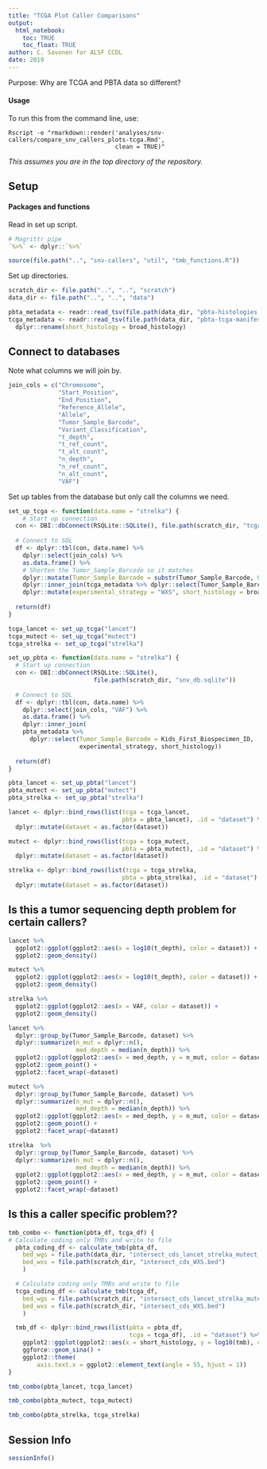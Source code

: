 ```yaml
---
title: "TCGA Plot Caller Comparisons"
output: 
  html_notebook:
    toc: TRUE
    toc_float: TRUE
author: C. Savonen for ALSF CCDL
date: 2019
---
```


Purpose: Why are TCGA and PBTA data so different? 

#### Usage

To run this from the command line, use:
```
Rscript -e "rmarkdown::render('analyses/snv-callers/compare_snv_callers_plots-tcga.Rmd', 
                              clean = TRUE)"
```

_This assumes you are in the top directory of the repository._

## Setup

#### Packages and functions

Read in set up script.

```r
# Magrittr pipe
`%>%` <- dplyr::`%>%`

source(file.path("..", "snv-callers", "util", "tmb_functions.R"))
```

Set up directories. 

```r
scratch_dir <- file.path("..", "..", "scratch")
data_dir <- file.path("..", "..", "data")
```

```r
pbta_metadata <- readr::read_tsv(file.path(data_dir, "pbta-histologies.tsv")) 
tcga_metadata <- readr::read_tsv(file.path(data_dir, "pbta-tcga-manifest.tsv")) %>% 
  dplyr::rename(short_histology = broad_histology)
```

## Connect to databases

Note what columns we will join by.

```r
join_cols = c("Chromosome",
              "Start_Position",
              "End_Position", 
              "Reference_Allele",
              "Allele",
              "Tumor_Sample_Barcode", 
              "Variant_Classification", 
              "t_depth",
              "t_ref_count", 
              "t_alt_count", 
              "n_depth", 
              "n_ref_count", 
              "n_alt_count", 
              "VAF")
```

Set up tables from the database but only call the columns we need.

```r
set_up_tcga <- function(data.name = "strelka") {
    # Start up connection
  con <- DBI::dbConnect(RSQLite::SQLite(), file.path(scratch_dir, "tcga_snv_db.sqlite"))
  
  # Connect to SQL
  df <- dplyr::tbl(con, data.name) %>% 
    dplyr::select(join_cols) %>% 
    as.data.frame() %>% 
    # Shorten the Tumor_Sample_Barcode so it matches
    dplyr::mutate(Tumor_Sample_Barcode = substr(Tumor_Sample_Barcode, 0, 12)) %>% 
    dplyr::inner_join(tcga_metadata %>% dplyr::select(Tumor_Sample_Barcode, broad_histology))
    dplyr::mutate(experimental_strategy = "WXS", short_histology = broad_histology)
    
  return(df)
}

tcga_lancet <- set_up_tcga("lancet")
tcga_mutect <- set_up_tcga("mutect")
tcga_strelka <- set_up_tcga("strelka")
```

```r
set_up_pbta <- function(data.name = "strelka") {
  # Start up connection
  con <- DBI::dbConnect(RSQLite::SQLite(), 
                        file.path(scratch_dir, "snv_db.sqlite"))
  
  # Connect to SQL
  df <- dplyr::tbl(con, data.name) %>% 
    dplyr::select(join_cols, "VAF") %>% 
    as.data.frame() %>% 
    dplyr::inner_join(
    pbta_metadata %>% 
      dplyr::select(Tumor_Sample_Barcode = Kids_First_Biospecimen_ID,
                    experimental_strategy, short_histology))
    
  return(df)
}

pbta_lancet <- set_up_pbta("lancet")
pbta_mutect <- set_up_pbta("mutect")
pbta_strelka <- set_up_pbta("strelka")
```

```r
lancet <- dplyr::bind_rows(list(tcga = tcga_lancet,  
                                pbta = pbta_lancet), .id = "dataset") %>% 
  dplyr::mutate(dataset = as.factor(dataset))

mutect <- dplyr::bind_rows(list(tcga = tcga_mutect, 
                                pbta = pbta_mutect), .id = "dataset") %>% 
  dplyr::mutate(dataset = as.factor(dataset)) 

strelka <- dplyr::bind_rows(list(tcga = tcga_strelka, 
                                pbta = pbta_strelka), .id = "dataset") %>% 
  dplyr::mutate(dataset = as.factor(dataset)) 
```

## Is this a tumor sequencing depth problem for certain callers? 

```r
lancet %>% 
  ggplot2::ggplot(ggplot2::aes(x = log10(t_depth), color = dataset)) + 
  ggplot2::geom_density() 
```

```r
mutect %>% 
  ggplot2::ggplot(ggplot2::aes(x = log10(t_depth), color = dataset)) + 
  ggplot2::geom_density() 
```

```r
strelka %>% 
  ggplot2::ggplot(ggplot2::aes(x = VAF, color = dataset)) + 
  ggplot2::geom_density() 
```

```r
lancet %>% 
  dplyr::group_by(Tumor_Sample_Barcode, dataset) %>% 
  dplyr::summarize(n_mut = dplyr::n(), 
                   med_depth = median(n_depth)) %>% 
  ggplot2::ggplot(ggplot2::aes(x = med_depth, y = n_mut, color = dataset)) + 
  ggplot2::geom_point() + 
  ggplot2::facet_wrap(~dataset)
```

```r
mutect %>% 
  dplyr::group_by(Tumor_Sample_Barcode, dataset) %>% 
  dplyr::summarize(n_mut = dplyr::n(), 
                   med_depth = median(n_depth)) %>% 
  ggplot2::ggplot(ggplot2::aes(x = med_depth, y = n_mut, color = dataset)) + 
  ggplot2::geom_point() + 
  ggplot2::facet_wrap(~dataset)
```

```r
strelka  %>% 
  dplyr::group_by(Tumor_Sample_Barcode, dataset) %>% 
  dplyr::summarize(n_mut = dplyr::n(), 
                   med_depth = median(n_depth)) %>% 
  ggplot2::ggplot(ggplot2::aes(x = med_depth, y = n_mut, color = dataset)) + 
  ggplot2::geom_point() + 
  ggplot2::facet_wrap(~dataset)
```

## Is this a caller specific problem?? 

```r
tmb_combo <- function(pbta_df, tcga_df) {
# Calculate coding only TMBs and write to file
  pbta_coding_df <- calculate_tmb(pbta_df,
    bed_wgs = file.path(data_dir, "intersect_cds_lancet_strelka_mutect_WGS.bed"),
    bed_wxs = file.path(scratch_dir, "intersect_cds_WXS.bed")
    )

  # Calculate coding only TMBs and write to file
  tcga_coding_df <- calculate_tmb(tcga_df,
    bed_wgs = file.path(scratch_dir, "intersect_cds_lancet_strelka_mutect_WGS.bed"),
    bed_wxs = file.path(scratch_dir, "intersect_cds_WXS.bed")
    )

  tmb_df <- dplyr::bind_rows(list(pbta = pbta_df, 
                                  tcga = tcga_df), .id = "dataset") %>% 
    ggplot2::ggplot(ggplot2::aes(x = short_histology, y = log10(tmb), color = dataset)) + 
    ggforce::geom_sina() + 
    ggplot2::theme(
        axis.text.x = ggplot2::element_text(angle = 55, hjust = 1)) 
}
```

```r
tmb_combo(pbta_lancet, tcga_lancet)
```

```r
tmb_combo(pbta_mutect, tcga_mutect)
```

```r
tmb_combo(pbta_strelka, tcga_strelka)
```

## Session Info

```r
sessionInfo()
```